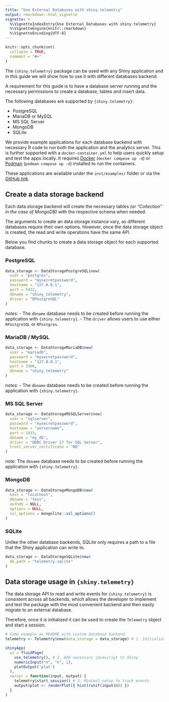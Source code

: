 ```yaml
---
title: "Use External Databases with shiny.telemetry"
output: rmarkdown::html_vignette
vignette: >
  %\VignetteIndexEntry{Use External Databases with shiny.telemetry}
  %\VignetteEngine{knitr::rmarkdown}
  %\VignetteEncoding{UTF-8}
---
```


```r
knitr::opts_chunk$set(
  collapse = TRUE,
  comment = "#>"
)
```

The `{shiny.telemetry}` package can be used with any Shiny application and in this guide we will show how to use it with different databases backend.

A requirement for this guide is to have a database server running and the necessary permissions to create a database, tables and insert data.

The following databases are supported by `{shiny.telemetry}`:

- PostgreSQL
- MariaDB or MySQL
- MS SQL Server
- MongoDB
- SQLite

We provide example applications for each database backend with necessary R code to run both the application and the analytics server.
This is further supported with a `docker-container.yml` to help users quickly setup and test the apps locally.
It requires [Docker](https://docs.docker.com/reference/) (`docker compose up -d`) or [Podman](https://podman.io/docs) (`podman-compose up -d`) installed to run the containers.

These applications are available under the `inst/examples/` folder or via the [GitHub link](https://github.com/Appsilon/shiny.telemetry/tree/main/inst/examples).

## Create a data storage backend {.tabset}

Each data storage backend will create the necessary tables _(or "Collection" in the case of MongoDB)_ with the respective schema when needed.

The arguments to create an data storage instance vary, as different databases require their own options.
However, once the data storage object is created, the read and write operations have the same API.

Below you find chunks to create a data storage object for each supported database.

### PostgreSQL

```r
data_storage <- DataStoragePostgreSQL$new(
  user = "postgres",
  password = "mysecretpassword",
  hostname = "127.0.0.1",
  port = 5432,
  dbname = "shiny_telemetry",
  driver = "RPostgreSQL"
)
```

_notes_:
- The `dbname` database needs to be created before running the application with `{shiny.telemetry}`.
- The `driver` allows users to use either `RPostgreSQL` or `RPostgres`.

### MariaDB / MySQL

```r
data_storage <- DataStorageMariaDB$new(
  user = "mariadb", 
  password = "mysecretpassword",
  hostname = "127.0.0.1",
  port = 3306,
  dbname = "shiny_telemetry"
)
```

_notes_:
- The `dbname` database needs to be created before running the application with `{shiny.telemetry}`.

### MS SQL Server


```r
data_storage <- DataStorageMSSQLServer$new(
  user = "sqlserver",
  password = "mysecretpassword", 
  hostname = "servername", 
  port = 1433,
  dbname = "my_db", 
  driver = "ODBC Driver 17 for SQL Server",
  trust_server_certificate = "NO"
)
```

_note_: The `dbname` database needs to be created before running the application with `{shiny.telemetry}`.

### MongoDB

```r
data_storage <- DataStorageMongoDB$new(
  host = "localhost",
  dbname = "test",
  authdb = NULL,
  options = NULL,
  ssl_options = mongolite::ssl_options()
)
```

### SQLite

Unlike the other database backends, SQLite only requires a path to a file that the Shiny application can write to.

```r
data_storage <- DataStorageSQLite$new(
  db_path = "telemetry.sqlite"
)
```

## Data storage usage in `{shiny.telemetry}`

The data storage API to read and write events for `{shiny.telemetry}` is consistent across all backends, which allows the developer to implement and test the package with the most convenient backend and then easily migrate to an external database.

Therefore, once it is initialized it can be used to create the `Telemetry` object and start a session.

```r
# Same example as README with custom database backend.
telemetry <- Telemetry$new(data_storage = data_storage) # 1. Initialize telemetry with object created above

shinyApp(
  ui = fluidPage(
    use_telemetry(), # 2. Add necessary javascript to Shiny
    numericInput("n", "n", 1),
    plotOutput('plot')
  ),
  server = function(input, output) {
    telemetry$start_session() # 3. Minimal setup to track events
    output$plot <- renderPlot({ hist(runif(input$n)) })
  }
)
```

